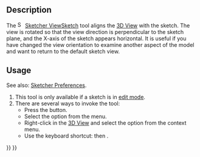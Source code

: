<languages/>
<translate>

<!--T:9-->
{{Docnav
|[[Sketcher_LeaveSketch|LeaveSketch]]
|[[Sketcher_ViewSection|ViewSection]]
|[[Sketcher_Workbench|Sketcher]]
|IconL=Sketcher_LeaveSketch.svg
|IconR=Sketcher_ViewSection.svg
|IconC=Workbench_Sketcher.svg
}}

<!--T:1-->
{{GuiCommand
|Name=Sketcher ViewSketch
|MenuLocation=Sketch → View sketch
|Workbenches=[[Sketcher_Workbench|Sketcher]]
|Shortcut={{KEY|Q}} {{KEY|P}}
}}

==Description== <!--T:2-->

<!--T:5-->
The [[Image:Sketcher_ViewSketch.svg|16px]] [[Sketcher_ViewSketch|Sketcher ViewSketch]] tool aligns the [[3D_View|3D View]] with the sketch. The view is rotated so that the view direction is perpendicular to the sketch plane, and the X-axis of the sketch appears horizontal. It is useful if you have changed the view orientation to examine another aspect of the model and want to return to the default sketch view.

==Usage== <!--T:3-->

<!--T:13-->
See also: [[Sketcher_Preferences#Display|Sketcher Preferences]].

<!--T:6-->
# This tool is only available if a sketch is in [[Sketcher_EditSketch|edit mode]].
# There are several ways to invoke the tool:
#* Press the {{Button|[[Image:Sketcher_ViewSketch.svg|16px]] [[Sketcher_ViewSketch|View sketch]]}} button.
#* Select the {{MenuCommand|Sketch → [[Image:Sketcher_ViewSketch.svg|16px]] View sketch}} option from the menu.
#* Right-click in the [[3D_View|3D View]] and select the {{MenuCommand|[[Image:Sketcher_ViewSketch.svg|16px]] View sketch}} option from the context menu.
#* Use the keyboard shortcut: {{KEY|Q}} then {{KEY|P}}.


<!--T:10-->
{{Docnav
|[[Sketcher_LeaveSketch|LeaveSketch]]
|[[Sketcher_ViewSection|ViewSection]]
|[[Sketcher_Workbench|Sketcher]]
|IconL=Sketcher_LeaveSketch.svg
|IconR=Sketcher_ViewSection.svg
|IconC=Workbench_Sketcher.svg
}}

</translate>
{{Sketcher_Tools_navi{{#translation:}}}}
{{Userdocnavi{{#translation:}}}}